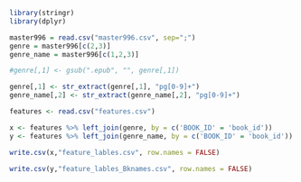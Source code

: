 ```r
library(stringr)
library(dplyr)
```

```r
master996 = read.csv("master996.csv", sep=";")
genre = master996[c(2,3)]
genre_name = master996[c(1,2,3)]
```

```r
#genre[,1] <- gsub(".epub", "", genre[,1])
```

```r
genre[,1] <- str_extract(genre[,1], "pg[0-9]+")
genre_name[,2] <- str_extract(genre_name[,2], "pg[0-9]+")
```


```r
features <- read.csv("features.csv")
```

```r
x <- features %>% left_join(genre, by = c('BOOK_ID' = 'book_id'))
y <- features %>% left_join(genre_name, by = c('BOOK_ID' = 'book_id'))
```

```r
write.csv(x,"feature_lables.csv", row.names = FALSE)
```

```r
write.csv(y,"feature_lables_Bknames.csv", row.names = FALSE)
```